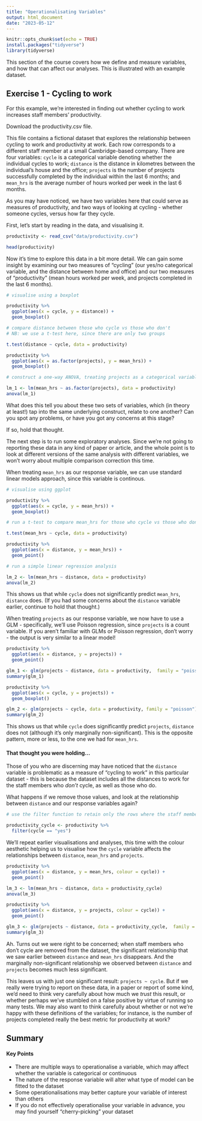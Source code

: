 ---
title: "Operationalisating Variables"
output: html_document
date: "2023-05-12"
---

```{r setup, include=FALSE}
knitr::opts_chunk$set(echo = TRUE)
install.packages("tidyverse")
library(tidyverse)
```

This section of the course covers how we define and measure variables, and how that can affect our analyses. This is illustrated with an example dataset. 

## Exercise 1 - Cycling to work

For this example, we're interested in finding out whether cycling to work increases staff members' productivity.

Download the productivity.csv file.

This file contains a fictional dataset that explores the relationship between cycling to work and productivity at work. Each row corresponds to a different staff member at a small Cambridge-based company. There are four variables: `cycle` is a categorical variable denoting whether the individual cycles to work; `distance` is the distance in kilometres between the individual's house and the office; `projects` is the number of projects successfully completed by the individual within the last 6 months; and `mean_hrs` is the average number of hours worked per week in the last 6 months.

As you may have noticed, we have two variables here that could serve as measures of productivity, and two ways of looking at cycling - whether someone cycles, versus how far they cycle.

First, let's start by reading in the data, and visualising it.

```{R, results=-1, message=FALSE}
productivity <- read_csv("data/productivity.csv")

head(productivity)
```

Now it's time to explore this data in a bit more detail. We can gain some insight by examining our two measures of "cycling" (our yes/no categorical variable, and the distance between home and office) and our two measures of "productivity" (mean hours worked per week, and projects completed in the last 6 months). 

```{R}
# visualise using a boxplot

productivity %>%
  ggplot(aes(x = cycle, y = distance)) +
  geom_boxplot()

# compare distance between those who cycle vs those who don't
# NB: we use a t-test here, since there are only two groups

t.test(distance ~ cycle, data = productivity)

productivity %>%
  ggplot(aes(x = as.factor(projects), y = mean_hrs)) +
  geom_boxplot()

# construct a one-way ANOVA, treating projects as a categorical variable

lm_1 <- lm(mean_hrs ~ as.factor(projects), data = productivity)
anova(lm_1)
```

What does this tell you about these two sets of variables, which (in theory at least!) tap into the same underlying construct, relate to one another? Can you spot any problems, or have you got any concerns at this stage?

If so, hold that thought.

The next step is to run some exploratory analyses. Since we're not going to reporting these data in any kind of paper or article, and the whole point is to look at different versions of the same analysis with different variables, we won't worry about multiple comparison correction this time.

When treating `mean_hrs` as our response variable, we can use standard linear models approach, since this variable is continous.

```{R}
# visualise using ggplot

productivity %>%
  ggplot(aes(x = cycle, y = mean_hrs)) +
  geom_boxplot()

# run a t-test to compare mean_hrs for those who cycle vs those who don't

t.test(mean_hrs ~ cycle, data = productivity)

productivity %>%
  ggplot(aes(x = distance, y = mean_hrs)) +
  geom_point()

# run a simple linear regression analysis

lm_2 <- lm(mean_hrs ~ distance, data = productivity)
anova(lm_2)
```

This shows us that while `cycle` does not significantly predict `mean_hrs`, `distance` does. (If you had some concerns about the `distance` variable earlier, continue to hold that thought.)

When treating `projects` as our response variable, we now have to use a GLM - specifically, we'll use Poisson regression, since `projects` is a count variable. If you aren't familiar with GLMs or Poisson regression, don't worry - the output is very similar to a linear model!

```{R}
productivity %>%
  ggplot(aes(x = distance, y = projects)) +
  geom_point()

glm_1 <- glm(projects ~ distance, data = productivity,  family = "poisson")
summary(glm_1)

productivity %>%
  ggplot(aes(x = cycle, y = projects)) +
  geom_boxplot()

glm_2 <- glm(projects ~ cycle, data = productivity, family = "poisson")
summary(glm_2)
```

This shows us that while `cycle` does significantly predict `projects`, `distance` does not (although it's only marginally non-significant). This is the opposite pattern, more or less, to the one we had for `mean_hrs`.

#### That thought you were holding...

Those of you who are discerning may have noticed that the `distance` variable is problematic as a measure of "cycling to work" in this particular dataset - this is because the dataset includes all the distances to work for the staff members who *don't* cycle, as well as those who do.

What happens if we remove those values, and look at the relationship between `distance` and our response variables again?

```{R}
# use the filter function to retain only the rows where the staff member cycles

productivity_cycle <- productivity %>%
  filter(cycle == "yes")
```

We'll repeat earlier visualisations and analyses, this time with the colour aesthetic helping us to visualise how the `cycle` variable affects the relationships between `distance`, `mean_hrs` and `projects`.

```{R}
productivity %>%
  ggplot(aes(x = distance, y = mean_hrs, colour = cycle)) +
  geom_point()

lm_3 <- lm(mean_hrs ~ distance, data = productivity_cycle)
anova(lm_3)

productivity %>%
  ggplot(aes(x = distance, y = projects, colour = cycle)) +
  geom_point()

glm_3 <- glm(projects ~ distance, data = productivity_cycle,  family = "poisson")
summary(glm_3)
```

Ah. Turns out we were right to be concerned; when staff members who don't cycle are removed from the dataset, the significant relationship that we saw earlier between `distance` and `mean_hrs` disappears. And the marginally non-significant relationship we observed between `distance` and `projects` becomes much less significant.

This leaves us with just one significant result: `projects ~ cycle`. But if we really were trying to report on these data, in a paper or report of some kind, we'd need to think very carefully about how much we *trust* this result, or whether perhaps we've stumbled on a false positive by virtue of running so many tests. We may also want to think carefully about whether or not we're happy with these definitions of the variables; for instance, is the number of projects completed really the best metric for productivity at work?

## Summary

::: {.callout-tip}
#### Key Points

- There are multiple ways to operationalise a variable, which may affect whether the variable is categorical or continuous
- The nature of the response variable will alter what type of model can be fitted to the dataset
- Some operationalisations may better capture your variable of interest than others
- If you do not effectively operationalise your variable in advance, you may find yourself "cherry-picking" your dataset
:::